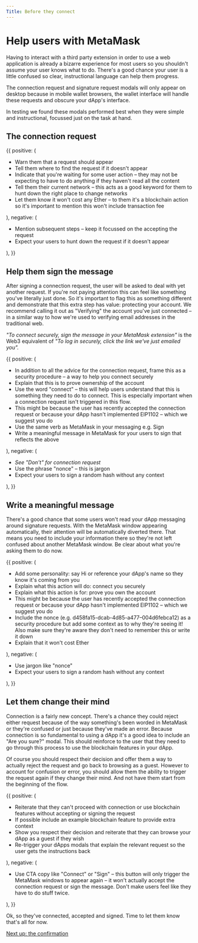 ```yaml
---
Title: Before they connect
---
```



# Help users with MetaMask

Having to interact with a third party extension in order to use a web application is already a bizarre experience for most users so you shouldn't assume your user knows what to do. There's a good chance your user is a little confused so clear, instructional language can help them progress.

The connection request and signature request modals will only appear on desktop because in mobile wallet browsers, the wallet interface will handle these requests and obscure your dApp's interface.

In testing we found these modals performed best when they were simple and instructional, focussed just on the task at hand.

## The connection request

<DoDont>
  {{
    positive: (
      <Text>
      <ul>
      <li>Warn them that a request should appear</li>
        <li>Tell them where to find the request if it doesn't appear</li>
        <li>Indicate that you're waiting for some user action – they may not be expecting to have to do anything if they haven't read all the content
</li>
        <li>Tell them their current network – this acts as a good keyword for them to hunt down the right place to change networks</li>
      <li>Let them know it won't cost any Ether – to them it's a blockchain action so it's important to mention this won't include transaction fee</li>
      </ul>
      </Text>
    ),
    negative: (
    <Text>
    <ul>
    <li>Mention subsequent steps – keep it focussed on the accepting the request</li>
    <li>Expect your users to hunt down the request if it doesn't appear</li>
    </ul>
    </Text>
    ),
  }}
</DoDont>

## Help them sign the message

After signing a connection request, the user will be asked to deal with yet another request. If you're not paying attention this can feel like something you've literally just done. So it's important to flag this as something different and demonstrate that this extra step has value: protecting your account. We recommend calling it out as "Verifying" the account you've just connected – in a similar way to how we're used to verifying email addresses in the traditional web.

*"To connect securely, sign the message in your MetaMask extension"* is the Web3 equivalent of *"To log in securely, click the link we've just emailed you".*

<DoDont>
  {{
    positive: (
      <Text>
      <ul>
      <li>In addition to all the advice for the connection request, frame this as a security procedure – a way to help you connect securely</li>
        <li>Explain that this is to prove ownership of the account</li>
        <li>Use the word "connect" – this will help users understand that this is something they need to do to connect. This is especially important when a connection request isn't triggered in this flow.
</li>
        <li>This might be because the user has recently accepted the connection request or because your dApp hasn't implemented <Link href="https://medium.com/metamask/eip-1102-preparing-your-dapp-5027b2c9ed76"
  target="_blank"
  title="Read about EIP1102 on Medium">EIP1102</Link> – which we suggest you do</li>
      <li>Use the same verb as MetaMask in your messaging e.g. Sign</li>
      <li>Write a meaningful message in MetaMask for your users to sign that reflects the above</li>
      </ul>
      </Text>
    ),
    negative: (
    <Text>
    <ul>
    <li><em>See "Don't" for connection request</em></li>
    <li>Use the phrase "nonce" – this is jargon</li>
    <li>Expect your users to sign a random hash without any context</li>
    </ul>
    </Text>
    ),
  }}
</DoDont>

## Write a meaningful message

There's a good chance that some users won't read your dApp messaging around signature requests. With the MetaMask window appearing automatically, their attention will be automatically diverted there. That means you need to include your information there so they're not left confused about another MetaMask window. Be clear about what you're asking them to do now.

<DoDont>
  {{
    positive: (
      <Text>
      <ul>
      <li>Add some personality: say Hi or reference your dApp's name so they know it's coming from you</li>
        <li>Explain what this action will do: connect you securely</li>
        <li>Explain what this action is for: prove you own the account</li>
        <li>This might be because the user has recently accepted the connection request or because your dApp hasn't implemented <Link href="https://medium.com/metamask/eip-1102-preparing-your-dapp-5027b2c9ed76"
  target="_blank"
  title="Read about EIP1102 on Medium">EIP1102</Link> – which we suggest you do</li>
      <li>Include the nonce (e.g. d458fa15-dcab-4d85-a477–004d6febca12) as a security procedure but add some context as to why they're seeing it! Also make sure they're aware they don't need to remember this or write it down</li>
      <li>Explain that it won't cost Ether</li>
      </ul>
      </Text>
    ),
    negative: (
    <Text>
    <ul>
    <li>Use jargon like "nonce"</li>
    <li>Expect your users to sign a random hash without any context</li>
    </ul>
    </Text>
    ),
  }}
</DoDont>

## Let them change their mind

Connection is a fairly new concept. There's a chance they could reject either request because of the way something's been worded in MetaMask or they're confused or just because they've made an error. Because connection is so fundamental to using a dApp it's a good idea to include an "Are you sure?" modal. This should reinforce to the user that they need to go through this process to use the blockchain features in your dApp.

Of course you should respect their decision and offer them a way to actually reject the request and go back to browsing as a guest. However to account for confusion or error, you should allow them the ability to trigger the request again if they change their mind. And not have them start from the beginning of the flow.

<DoDont>
  {{
    positive: (
      <Text>
      <ul>
      <li>Reiterate that they can't proceed with connection or use blockchain features without accepting or signing the request</li>
        <li>If possible include an example blockchain feature to provide extra context</li>
        <li>Show you respect their decision and reiterate that they can browse your dApp as a guest if they wish</li>
        <li>Re-trigger your dApps modals that explain the relevant request so the user gets the instructions back</li>
      </ul>
      </Text>
    ),
    negative: (
    <Text>
    <ul>
    <li>Use CTA copy like "Connect" or "Sign" – this button will only trigger the MetaMask windows to appear again – it won't actually accept the connection request or sign the message. Don't make users feel like they have to do stuff twice.</li>
    </ul>
    </Text>
    ),
  }}
</DoDont>

Ok, so they've connected, accepted and signed. Time to let them know that's all for now.

[Next up: the confirmation](/guides/ux/connect-a-wallet-success)
